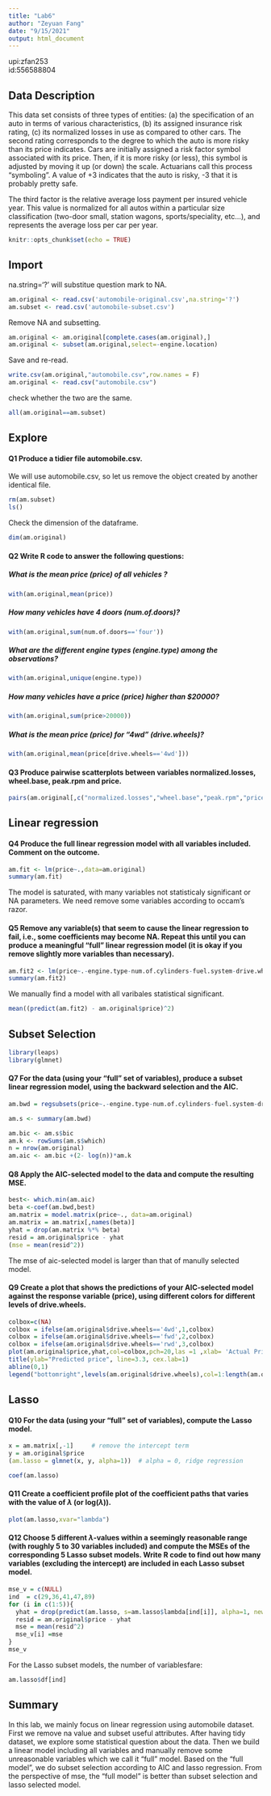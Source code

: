 ```yaml
---
title: "Lab6"
author: "Zeyuan Fang"
date: "9/15/2021"
output: html_document
---
```

upi:zfan253\
id:556588804\

## Data Description

This data set consists of three types of entities: (a) the specification of an auto in terms of various characteristics, (b) its assigned insurance risk rating, (c) its normalized losses in use as compared to other cars. The second rating corresponds to the degree to which the auto is more risky than its price indicates. Cars are initially assigned a risk factor symbol associated with its price. Then, if it is more risky (or less), this symbol is adjusted by moving it up (or down) the scale. Actuarians call this process "symboling". A value of +3 indicates that the auto is risky, -3 that it is probably pretty safe. \

The third factor is the relative average loss payment per insured vehicle year. This value is normalized for all autos within a particular size classification (two-door small, station wagons, sports/speciality, etc...), and represents the average loss per car per year. 

```r
knitr::opts_chunk$set(echo = TRUE)
```

## Import

na.string='?' will substitue question mark to NA.

```r
am.original <- read.csv('automobile-original.csv',na.string='?')
am.subset <- read.csv('automobile-subset.csv')
```

Remove NA and subsetting.

```r
am.original <- am.original[complete.cases(am.original),]
am.original <- subset(am.original,select=-engine.location)
```

Save and re-read.

```r
write.csv(am.original,"automobile.csv",row.names = F)
am.original <- read.csv("automobile.csv")
```

check whether the two are the same.

```r
all(am.original==am.subset)
```

## Explore

#### Q1 Produce a tidier file automobile.csv.



We will use automobile.csv, so let us remove the object created by another identical file.

```r
rm(am.subset)
ls()
```

Check the dimension of the dataframe.

```r
dim(am.original)
```

#### Q2 Write R code to answer the following questions:  

##### What is the mean price (price) of all vehicles ?

```r
with(am.original,mean(price))
```

##### How many vehicles have 4 doors (num.of.doors)?

```r
with(am.original,sum(num.of.doors=='four'))
```

##### What are the different engine types (engine.type) among the observations?

```r
with(am.original,unique(engine.type))
```

##### How many vehicles have a price (price) higher than $20000?

```r
with(am.original,sum(price>20000))
```

##### What is the mean price (price) for “4wd” (drive.wheels)?

```r
with(am.original,mean(price[drive.wheels=='4wd']))
```

#### Q3 Produce pairwise scatterplots between variables normalized.losses, wheel.base, peak.rpm and price.

```r
pairs(am.original[,c("normalized.losses","wheel.base","peak.rpm","price")])
```

## Linear regression

#### Q4 Produce the full linear regression model with all variables included. Comment on the outcome.

```r
am.fit <- lm(price~.,data=am.original)
summary(am.fit)
```
The model is saturated, with many variables not statisticaly significant or NA parameters. We need remove some variables according to occam's razor.

#### Q5 Remove any variable(s) that seem to cause the linear regression to fail, i.e., some coefficients may become NA. Repeat this until you can produce a meaningful “full” linear regression model (it is okay if you remove slightly more variables than necessary).

```r
am.fit2 <- lm(price~.-engine.type-num.of.cylinders-fuel.system-drive.wheels-num.of.doors-engine.size-bore-stroke-compression.ratio-horsepower-peak.rpm-city.mpg-highway.mpg-symboling-width,data=am.original)
summary(am.fit2)
```

We manually find a model with all varibales statistical significant. 

```r
mean((predict(am.fit2) - am.original$price)^2)
```

## Subset Selection

```r
library(leaps)
library(glmnet)
```

#### Q7 For the data (using your “full” set of variables), produce a subset linear regression model, using the backward selection and the AIC.

```r
am.bwd = regsubsets(price~.-engine.type-num.of.cylinders-fuel.system-drive.wheels-num.of.doors-engine.size-bore-stroke-compression.ratio-horsepower-peak.rpm-city.mpg-highway.mpg-symboling-width,am.original, nvmax=60, method="backward")

```

```r
am.s <- summary(am.bwd)
```

```r
am.bic <- am.s$bic
am.k <- rowSums(am.s$which)
n = nrow(am.original)
am.aic <- am.bic +(2- log(n))*am.k
```

#### Q8 Apply the AIC-selected model to the data and compute the resulting MSE.

```r
best<- which.min(am.aic)
beta <-coef(am.bwd,best)
am.matrix = model.matrix(price~., data=am.original)
am.matrix = am.matrix[,names(beta)]
yhat = drop(am.matrix %*% beta) 
resid = am.original$price - yhat
(mse = mean(resid^2))
```

The mse of aic-selected model is larger than that of manully selected model.

#### Q9 Create a plot that shows the predictions of your AIC-selected model against the response variable (price), using different colors for different levels of drive.wheels.

```r
colbox=c(NA)
colbox = ifelse(am.original$drive.wheels=='4wd',1,colbox)
colbox = ifelse(am.original$drive.wheels=='fwd',2,colbox)
colbox = ifelse(am.original$drive.wheels=='rwd',3,colbox)
plot(am.original$price,yhat,col=colbox,pch=20,las =1 ,xlab= 'Actual Price', ylab= "",main = 'Predcited vs Actual Price Plot' )
title(ylab="Predicted price", line=3.3, cex.lab=1)
abline(0,1)
legend("bottomright",levels(am.original$drive.wheels),col=1:length(am.original$drive.wheels),pch=20)
```

## Lasso

#### Q10 For the data (using your “full” set of variables), compute the Lasso model.

```r
x = am.matrix[,-1]     # remove the intercept term
y = am.original$price
(am.lasso = glmnet(x, y, alpha=1))  # alpha = 0, ridge regression
```

```r
coef(am.lasso)
```

#### Q11 Create a coefficient profile plot of the coefficient paths that varies with the value of $\lambda$ (or log($\lambda$)).

```r
plot(am.lasso,xvar="lambda")
```


#### Q12 Choose 5 different $\lambda$-values within a seemingly reasonable range (with roughly 5 to 30 variables included) and compute the MSEs of the corresponding 5 Lasso subset models. Write R code to find out how many variables (excluding the intercept) are included in each Lasso subset model.

```r
mse_v = c(NULL)
ind  = c(29,36,41,47,89)
for (i in c(1:5)){
  yhat = drop(predict(am.lasso, s=am.lasso$lambda[ind[i]], alpha=1, newx=x)) # extract coefficients
  resid = am.original$price - yhat 
  mse = mean(resid^2)
  mse_v[i] =mse
}
mse_v

```

For the Lasso subset models, the number of variablesfare:

```r
am.lasso$df[ind]
```


## Summary

In this lab, we mainly focus on linear regression using automobile dataset. First we remove na value and subset useful attributes. After having tidy dataset, we explore some statistical question about the data. Then we build a linear model including all variables and manually remove some unreasonable variables which we call it "full" model. Based on the "full model", we do subset selection according to AIC and lasso regression. From the perspective of mse, the "full model" is better than subset selection and lasso selected model.
